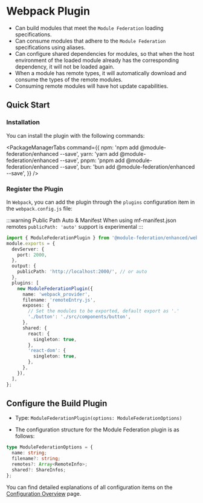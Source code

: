 # Webpack Plugin

- Can build modules that meet the `Module Federation` loading specifications.
- Can consume modules that adhere to the `Module Federation` specifications using aliases.
- Can configure shared dependencies for modules, so that when the host environment of the loaded module already has the corresponding dependency, it will not be loaded again.
- When a module has remote types, it will automatically download and consume the types of the remote modules.
- Consuming remote modules will have hot update capabilities.

## Quick Start

### Installation

You can install the plugin with the following commands:


<PackageManagerTabs
  command={{
    npm: 'npm add @module-federation/enhanced --save',
    yarn: 'yarn add @module-federation/enhanced --save',
    pnpm: 'pnpm add @module-federation/enhanced --save',
    bun: 'bun add @module-federation/enhanced --save',
  }}
/>

### Register the Plugin

In `Webpack`, you can add the plugin through the `plugins` configuration item in the `webpack.config.js` file:

:::warning Public Path Auto & Manifest
When using mf-manifest.json remotes `publicPath: 'auto'` support is experimental
:::

```ts title='webpack.config.js'
import { ModuleFederationPlugin } from '@module-federation/enhanced/webpack';
module.exports = {
  devServer: {
    port: 2000,
  },
  output: {
    publicPath: 'http://localhost:2000/', // or auto
  },
  plugins: [
    new ModuleFederationPlugin({
      name: 'webpack_provider',
      filename: 'remoteEntry.js',
      exposes: {
        // Set the modules to be exported, default export as '.'
        './button': './src/components/button',
      },
      shared: {
        react: {
          singleton: true,
        },
        'react-dom': {
          singleton: true,
        },
      },
    }),
  ],
};
```

## Configure the Build Plugin

- Type: `ModuleFederationPlugin(options: ModuleFederationOptions)`

- The configuration structure for the Module Federation plugin is as follows:

```ts
type ModuleFederationOptions = {
  name: string;
  filename?: string;
  remotes?: Array<RemoteInfo>;
  shared?: ShareInfos;
};
```

You can find detailed explanations of all configuration items on the [Configuration Overview](../../configure/index) page.
